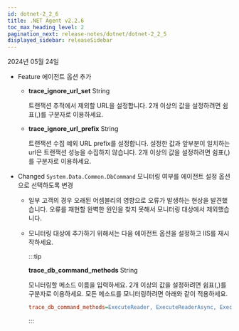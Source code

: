 ```yaml
---
id: dotnet-2_2_6
title: .NET Agent v2.2.6
toc_max_heading_level: 2
pagination_next: release-notes/dotnet/dotnet-2_2_5
displayed_sidebar: releaseSidebar
---
```


2024년 05월 24일

- <Status>Feature</Status> 에이전트 옵션 추가

  * **trace_ignore_url_set** <span class='type'>String</span>

    트랜잭션 추적에서 제외할 URL을 설정합니다. 2개 이상의 값을 설정하려면 쉼표(,)를 구분자로 이용하세요.

  * **trace_ignore_url_prefix** <span class='type'>String</span>

    트랜잭션 수집 예외 URL prefix를 설정합니다. 설정한 값과 앞부분이 일치하는 url은 트랜잭션 성능을 수집하지 않습니다. 2개 이상의 값을 설정하려면 쉼표(,)를 구분자로 이용하세요.

- <Status>Changed</Status> `System.Data.Common.DbCommand` 모니터링 여부를 에이전트 설정 옵션으로 선택하도록 변경

  - 일부 고객의 경우 오래된 어셈블리의 영향으로 오류가 발생하는 현상을 발견했습니다. 오류를 재현할 완벽한 원인을 찾지 못해서 모니터링 대상에서 제외했습니다.

  - 모니터링 대상에 추가하기 위해서는 다음 에이전트 옵션을 설정하고 IIS를 재시작하세요.

    :::tip

    **trace_db_command_methods** <span class='type'>String</span>

    모니터링할 메소드 이름을 입력하세요. 2개 이상의 값을 설정하려면 쉼표(,)를 구분자로 이용하세요. 모든 메소드를 모니터링하려면 아래와 같이 적용하세요.

    ```ini title="whatap.conf"
    trace_db_command_methods=ExecuteReader, ExecuteReaderAsync, ExecuteNonQuery, ExecuteNonQueryAsync, ExecuteScalar, ExecuteScalarAsync
    ```

    :::